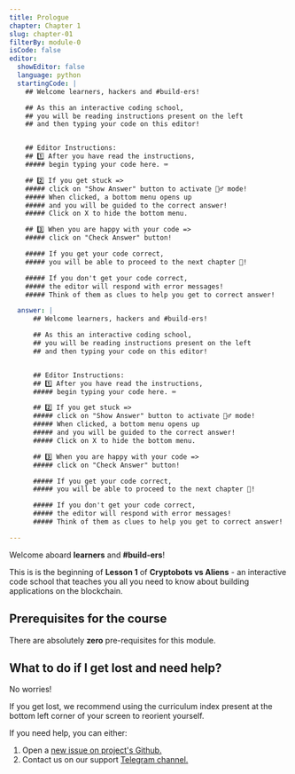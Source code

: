 ```yaml
---
title: Prologue
chapter: Chapter 1
slug: chapter-01
filterBy: module-0
isCode: false
editor:
  showEditor: false
  language: python
  startingCode: |
    ## Welcome learners, hackers and #build-ers!

    ## As this an interactive coding school, 
    ## you will be reading instructions present on the left
    ## and then typing your code on this editor!


    ## Editor Instructions:
    ## 1️⃣ After you have read the instructions, 
    ##### begin typing your code here. ⌨️

    ## 2️⃣ If you get stuck => 
    ##### click on "Show Answer" button to activate 🧞‍♂️ mode! 
    ##### When clicked, a bottom menu opens up 
    ##### and you will be guided to the correct answer!
    ##### Click on X to hide the bottom menu. 

    ## 3️⃣ When you are happy with your code => 
    ##### click on "Check Answer" button!

    ##### If you get your code correct, 
    ##### you will be able to proceed to the next chapter 🙏!

    ##### If you don't get your code correct, 
    ##### the editor will respond with error messages!
    ##### Think of them as clues to help you get to correct answer!

  answer: |
      ## Welcome learners, hackers and #build-ers!

      ## As this an interactive coding school, 
      ## you will be reading instructions present on the left
      ## and then typing your code on this editor!


      ## Editor Instructions:
      ## 1️⃣ After you have read the instructions, 
      ##### begin typing your code here. ⌨️

      ## 2️⃣ If you get stuck => 
      ##### click on "Show Answer" button to activate 🧞‍♂️ mode! 
      ##### When clicked, a bottom menu opens up 
      ##### and you will be guided to the correct answer!
      ##### Click on X to hide the bottom menu. 

      ## 3️⃣ When you are happy with your code => 
      ##### click on "Check Answer" button!

      ##### If you get your code correct, 
      ##### you will be able to proceed to the next chapter 🙏!

      ##### If you don't get your code correct, 
      ##### the editor will respond with error messages!
      ##### Think of them as clues to help you get to correct answer!

---
```




Welcome aboard **learners** and **#build-ers**! 

This is is the beginning of **Lesson 1** of **Cryptobots vs Aliens** - an interactive code school that teaches you all you need to know about building applications on the blockchain.

## Prerequisites for the course 
There are absolutely **zero** pre-requisites for this module.



## What to do if I get lost and need help?
No worries! 

If you get lost, we recommend using the curriculum index present at the bottom left corner of your screen to reorient yourself. 


If you need help, you can either:

1. Open a [new issue on project's Github.](https://github.com/buidl-labs/crypto-code-school-inside-tezos/issues/new/choose)
2. Contact us on our support [Telegram channel.](https://t.me/joinchat/Q4N7fRQPfT1YQvNL1G3xOw)
